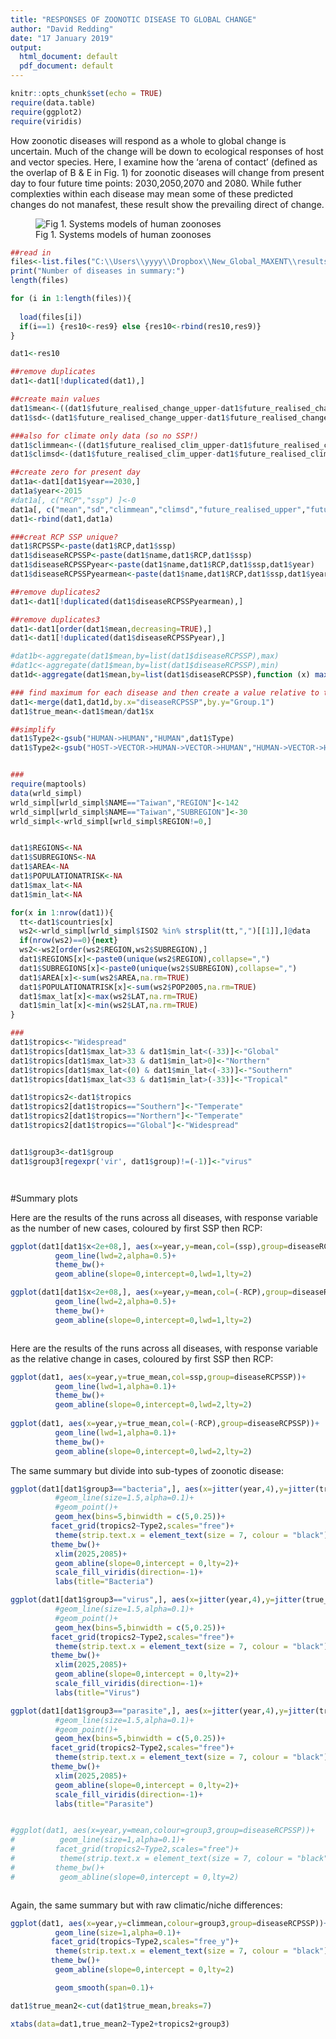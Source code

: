 ---
title: "RESPONSES OF ZOONOTIC DISEASE TO GLOBAL CHANGE"
author: "David Redding"
date: "17 January 2019"
output:
  html_document: default
  pdf_document: default
---

```{r setup, include=FALSE}
knitr::opts_chunk$set(echo = TRUE)
require(data.table)
require(ggplot2)
require(viridis)
```

How zoonotic diseases will respond as a whole to global change is uncertain. Much of the change will be down to ecological responses of host and vector species. Here, I examine how the 'arena of contact' (defined as the overlap of B & E in Fig. 1) for zoonotic diseases will change from present day to four future time points: 2030,2050,2070 and 2080. While futher complexties within each disease may mean some of these predicted changes do not manafest, these result show the prevailing direct of change.

![Fig 1. Systems models of human zoonoses](C:/Users/yyyy/Dropbox/presentations/conceptual_model10.jpg)

```{r Inputs}
##read in
files<-list.files("C:\\Users\\yyyy\\Dropbox\\New_Global_MAXENT\\results2",full.names=TRUE)
print("Number of diseases in summary:")
length(files)
```

```{r echo=FALSE}

for (i in 1:length(files)){
  
  load(files[i])
  if(i==1) {res10<-res9} else {res10<-rbind(res10,res9)}
}

dat1<-res10

##remove duplicates
dat1<-dat1[!duplicated(dat1),]

##create main values
dat1$mean<-((dat1$future_realised_change_upper-dat1$future_realised_change_lower)/2)+dat1$future_realised_change_lower
dat1$sd<-(dat1$future_realised_change_upper-dat1$future_realised_change_lower)/4

###also for climate only data (so no SSP!)
dat1$climmean<-((dat1$future_realised_clim_upper-dat1$future_realised_clim_lower)/2)+dat1$future_realised_clim_lower
dat1$climsd<-(dat1$future_realised_clim_upper-dat1$future_realised_clim_lower)/4

##create zero for present day
dat1a<-dat1[dat1$year==2030,]
dat1a$year<-2015
#dat1a[, c("RCP","ssp") ]<-0
dat1a[, c("mean","sd","climmean","climsd","future_realised_upper","future_realised_lower","future_realised_clim_upper","future_realised_clim_lower","future_realised_change_upper","future_realised_change_lower")]<-0
dat1<-rbind(dat1,dat1a)

###creat RCP SSP unique?
dat1$RCPSSP<-paste(dat1$RCP,dat1$ssp)
dat1$diseaseRCPSSP<-paste(dat1$name,dat1$RCP,dat1$ssp)
dat1$diseaseRCPSSPyear<-paste(dat1$name,dat1$RCP,dat1$ssp,dat1$year)
dat1$diseaseRCPSSPyearmean<-paste(dat1$name,dat1$RCP,dat1$ssp,dat1$year,dat1$mean)

##remove duplicates2
dat1<-dat1[!duplicated(dat1$diseaseRCPSSPyearmean),]

##remove duplicates3
dat1<-dat1[order(dat1$mean,decreasing=TRUE),]
dat1<-dat1[!duplicated(dat1$diseaseRCPSSPyear),]

#dat1b<-aggregate(dat1$mean,by=list(dat1$diseaseRCPSSP),max)
#dat1c<-aggregate(dat1$mean,by=list(dat1$diseaseRCPSSP),min)
dat1d<-aggregate(dat1$mean,by=list(dat1$diseaseRCPSSP),function (x) max(abs(x)))

### find maximum for each disease and then create a value relative to that maximum
dat1<-merge(dat1,dat1d,by.x="diseaseRCPSSP",by.y="Group.1")
dat1$true_mean<-dat1$mean/dat1$x

##simplify
dat1$Type2<-gsub("HUMAN->HUMAN","HUMAN",dat1$Type)
dat1$Type2<-gsub("HOST->VECTOR->HUMAN->VECTOR->HUMAN","HUMAN->VECTOR->HUMAN",dat1$Type2)


###
require(maptools)
data(wrld_simpl)
wrld_simpl[wrld_simpl$NAME=="Taiwan","REGION"]<-142
wrld_simpl[wrld_simpl$NAME=="Taiwan","SUBREGION"]<-30
wrld_simpl<-wrld_simpl[wrld_simpl$REGION!=0,]


dat1$REGIONS<-NA
dat1$SUBREGIONS<-NA
dat1$AREA<-NA
dat1$POPULATIONATRISK<-NA
dat1$max_lat<-NA
dat1$min_lat<-NA

for(x in 1:nrow(dat1)){
  tt<-dat1$countries[x]
  ws2<-wrld_simpl[wrld_simpl$ISO2 %in% strsplit(tt,",")[[1]],]@data
  if(nrow(ws2)==0){next}
  ws2<-ws2[order(ws2$REGION,ws2$SUBREGION),]
  dat1$REGIONS[x]<-paste0(unique(ws2$REGION),collapse=",")
  dat1$SUBREGIONS[x]<-paste0(unique(ws2$SUBREGION),collapse=",")
  dat1$AREA[x]<-sum(ws2$AREA,na.rm=TRUE)
  dat1$POPULATIONATRISK[x]<-sum(ws2$POP2005,na.rm=TRUE)
  dat1$max_lat[x]<-max(ws2$LAT,na.rm=TRUE)
  dat1$min_lat[x]<-min(ws2$LAT,na.rm=TRUE)
}

###
dat1$tropics<-"Widespread"
dat1$tropics[dat1$max_lat>33 & dat1$min_lat<(-33)]<-"Global"
dat1$tropics[dat1$max_lat>33 & dat1$min_lat>0]<-"Northern"
dat1$tropics[dat1$max_lat<(0) & dat1$min_lat<(-33)]<-"Southern"
dat1$tropics[dat1$max_lat<33 & dat1$min_lat>(-33)]<-"Tropical"

dat1$tropics2<-dat1$tropics
dat1$tropics2[dat1$tropics=="Southern"]<-"Temperate"
dat1$tropics2[dat1$tropics=="Northern"]<-"Temperate"
dat1$tropics2[dat1$tropics=="Global"]<-"Widespread"


dat1$group3<-dat1$group
dat1$group3[regexpr('vir', dat1$group)!=(-1)]<-"virus"




```
#Summary plots

Here are the results of the runs across all diseases, with response variable as the number of new cases, coloured by first SSP then RCP:
```{r}

ggplot(dat1[dat1$x<2e+08,], aes(x=year,y=mean,col=(ssp),group=diseaseRCPSSP))+
          geom_line(lwd=2,alpha=0.5)+
          theme_bw()+
          geom_abline(slope=0,intercept=0,lwd=1,lty=2)

ggplot(dat1[dat1$x<2e+08,], aes(x=year,y=mean,col=(-RCP),group=diseaseRCPSSP))+
          geom_line(lwd=2,alpha=0.5)+
          theme_bw()+
          geom_abline(slope=0,intercept=0,lwd=1,lty=2)



```


Here are the results of the runs across all diseases, with response variable as the relative change in cases, coloured by first SSP then RCP:

```{r}

ggplot(dat1, aes(x=year,y=true_mean,col=ssp,group=diseaseRCPSSP))+
          geom_line(lwd=1,alpha=0.1)+
          theme_bw()+
          geom_abline(slope=0,intercept=0,lwd=2,lty=2)
          
ggplot(dat1, aes(x=year,y=true_mean,col=(-RCP),group=diseaseRCPSSP))+
          geom_line(lwd=1,alpha=0.1)+
          theme_bw()+
          geom_abline(slope=0,intercept=0,lwd=2,lty=2)
```


The same summary but divide into sub-types of zoonotic disease:

```{r plots}

ggplot(dat1[dat1$group3=="bacteria",], aes(x=jitter(year,4),y=jitter(true_mean,0.01)))+
          #geom_line(size=1.5,alpha=0.1)+
          #geom_point()+
          geom_hex(bins=5,binwidth = c(5,0.25))+
         facet_grid(tropics2~Type2,scales="free")+
          theme(strip.text.x = element_text(size = 7, colour = "black"))+
         theme_bw()+
          xlim(2025,2085)+
          geom_abline(slope=0,intercept = 0,lty=2)+
          scale_fill_viridis(direction=-1)+
          labs(title="Bacteria")

ggplot(dat1[dat1$group3=="virus",], aes(x=jitter(year,4),y=jitter(true_mean,0.01)))+
          #geom_line(size=1.5,alpha=0.1)+
          #geom_point()+
          geom_hex(bins=5,binwidth = c(5,0.25))+
         facet_grid(tropics2~Type2,scales="free")+
          theme(strip.text.x = element_text(size = 7, colour = "black"))+
         theme_bw()+
          xlim(2025,2085)+
          geom_abline(slope=0,intercept = 0,lty=2)+
          scale_fill_viridis(direction=-1)+
          labs(title="Virus")

ggplot(dat1[dat1$group3=="parasite",], aes(x=jitter(year,4),y=jitter(true_mean,0.01)))+
          #geom_line(size=1.5,alpha=0.1)+
          #geom_point()+
          geom_hex(bins=5,binwidth = c(5,0.25))+
         facet_grid(tropics2~Type2,scales="free")+
          theme(strip.text.x = element_text(size = 7, colour = "black"))+
         theme_bw()+
          xlim(2025,2085)+
          geom_abline(slope=0,intercept = 0,lty=2)+
          scale_fill_viridis(direction=-1)+
          labs(title="Parasite")


#ggplot(dat1, aes(x=year,y=mean,colour=group3,group=diseaseRCPSSP))+
#          geom_line(size=1,alpha=0.1)+
#         facet_grid(tropics2~Type2,scales="free")+
#          theme(strip.text.x = element_text(size = 7, colour = "black"))+
#         theme_bw()+
#          geom_abline(slope=0,intercept = 0,lty=2)



```

Again, the same summary but with raw climatic/niche differences:

```{r, warning=FALSE,message=FALSE}


ggplot(dat1, aes(x=year,y=climmean,colour=group3,group=diseaseRCPSSP))+
          geom_line(size=1,alpha=0.1)+
         facet_grid(tropics~Type2,scales="free_y")+
          theme(strip.text.x = element_text(size = 7, colour = "black"))+
         theme_bw()+
          geom_abline(slope=0,intercept = 0,lty=2)

          geom_smooth(span=0.1)+


```

```{r}

dat1$true_mean2<-cut(dat1$true_mean,breaks=7)

xtabs(data=dat1,true_mean2~Type2+tropics2+group3)

```

